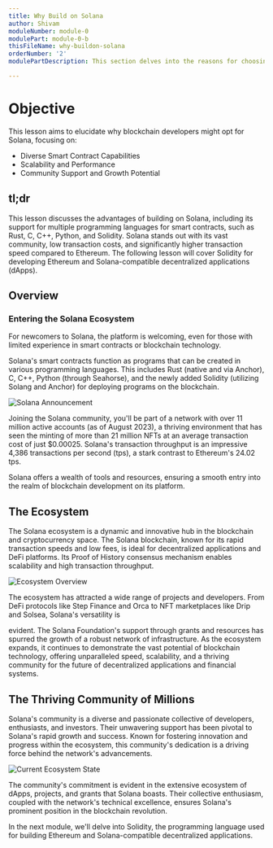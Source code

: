 ```yaml
---
title: Why Build on Solana
author: Shivam
moduleNumber: module-0
modulePart: module-0-b
thisFileName: why-buildon-solana
orderNumber: '2'
modulePartDescription: This section delves into the reasons for choosing Solana as a development platform in the Web3 and blockchain domain.

---
```


# Objective

This lesson aims to elucidate why blockchain developers might opt for Solana, focusing on:

- Diverse Smart Contract Capabilities
- Scalability and Performance
- Community Support and Growth Potential

## tl;dr

This lesson discusses the advantages of building on Solana, including its support for multiple programming languages for smart contracts, such as Rust, C, C++, Python, and Solidity. Solana stands out with its vast community, low transaction costs, and significantly higher transaction speed compared to Ethereum. The following lesson will cover Solidity for developing Ethereum and Solana-compatible decentralized applications (dApps).

## Overview

### Entering the Solana Ecosystem

For newcomers to Solana, the platform is welcoming, even for those with limited experience in smart contracts or blockchain technology.

Solana's smart contracts function as programs that can be created in various programming languages. This includes Rust (native and via Anchor), C, C++, Python (through Seahorse), and the newly added Solidity (utilizing Solang and Anchor) for deploying programs on the blockchain.

![Solana Announcement](/moduleimages/soltwt.png)

Joining the Solana community, you'll be part of a network with over 11 million active accounts (as of August 2023), a thriving environment that has seen the minting of more than 21 million NFTs at an average transaction cost of just $0.00025. Solana's transaction throughput is an impressive 4,386 transactions per second (tps), a stark contrast to Ethereum's 24.02 tps.

Solana offers a wealth of tools and resources, ensuring a smooth entry into the realm of blockchain development on its platform.

## The Ecosystem

The Solana ecosystem is a dynamic and innovative hub in the blockchain and cryptocurrency space. The Solana blockchain, known for its rapid transaction speeds and low fees, is ideal for decentralized applications and DeFi platforms. Its Proof of History consensus mechanism enables scalability and high transaction throughput.

![Ecosystem Overview](/moduleimages/eco.jpg)

The ecosystem has attracted a wide range of projects and developers. From DeFi protocols like Step Finance and Orca to NFT marketplaces like Drip and Solsea, Solana's versatility is

evident. The Solana Foundation's support through grants and resources has spurred the growth of a robust network of infrastructure. As the ecosystem expands, it continues to demonstrate the vast potential of blockchain technology, offering unparalleled speed, scalability, and a thriving community for the future of decentralized applications and financial systems.

## The Thriving Community of Millions

Solana's community is a diverse and passionate collective of developers, enthusiasts, and investors. Their unwavering support has been pivotal to Solana's rapid growth and success. Known for fostering innovation and progress within the ecosystem, this community's dedication is a driving force behind the network's advancements.

![Current Ecosystem State](/moduleimages/curreco.jpeg)

The community's commitment is evident in the extensive ecosystem of dApps, projects, and grants that Solana boasts. Their collective enthusiasm, coupled with the network's technical excellence, ensures Solana's prominent position in the blockchain revolution.

In the next module, we'll delve into Solidity, the programming language used for building Ethereum and Solana-compatible decentralized applications.